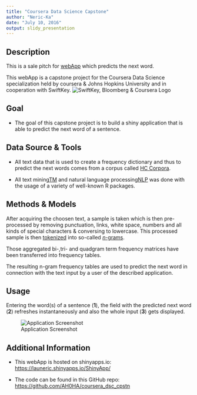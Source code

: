 ```yaml
---
title: "Coursera Data Science Capstone"
author: "Neric-Ka"
date: "July 10, 2016"
output: slidy_presentation
---
```


## Description

This is a sale pitch for [webApp](https://launeric.shinyapps.io/ShinyApp/) which predicts the next word.

This webApp is a capstone project for the Coursera Data Science specialization held by coursera & Johns Hopkins University and in cooperation with SwiftKey.
![SwiftKey, Bloomberg & Coursera Logo](logos.png)


## Goal

- The  goal of this capstone project is to build a shiny application that is able to predict the next word of a sentence. 

## Data Source & Tools

- All text data that is used to create a frequency dictionary and thus to predict the next words comes from a corpus called [HC Corpora](http://www.corpora.heliohost.org/). 

- All text mining[TM](https://cran.r-project.org/web/packages/tm/index.html) and natural language processing[NLP](https://cran.r-project.org/web/packages/text2vec/index.html) was done with the usage of a variety of well-known R packages.

## Methods & Models

After acquiring the choosen text, a sample is taken which is then pre-processed by removing punctuation, links, white space, numbers and all kinds of special characters & conversing to lowercase.
This processed sample is then [tokenized](http://en.wikipedia.org/wiki/Tokenization_%28lexical_analysis%29) into so-called [*n*-grams](http://en.wikipedia.org/wiki/N-gram). 

Those aggregated bi-,tri- and quadgram term frequency matrices have been transferred into frequency tables.

The resulting n-gram frequency tables are used to predict the next word in connection with the text input by a user of the described application.

## Usage

Entering the word(s) of a sentence (**1**), the field with the predicted next word (**2**) refreshes instantaneously and  also the whole input (**3**) gets displayed.

![Application Screenshot](demo.png)

## Additional Information

* This webApp is hosted on shinyapps.io: [https://launeric.shinyapps.io/ShinyApp/](https://launeric.shinyapps.io/ShinyApp/)

* The code can be found in this GitHub repo: [https://github.com/AH0HA/coursera_dsc_cpstn](https://github.com/AH0HA/coursera_dsc_cpstn)


